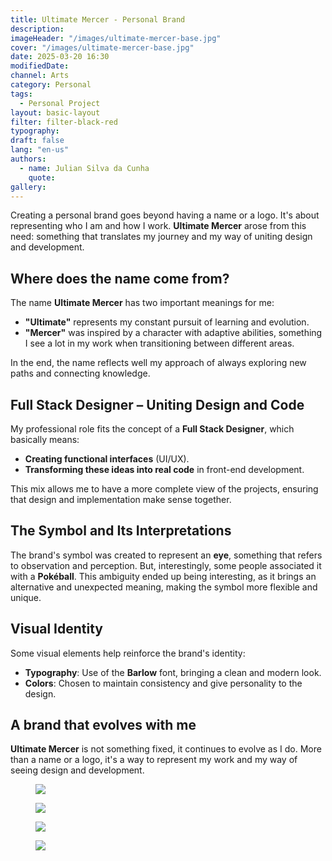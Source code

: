 ```yaml
---
title: Ultimate Mercer - Personal Brand
description:
imageHeader: "/images/ultimate-mercer-base.jpg"
cover: "/images/ultimate-mercer-base.jpg"
date: 2025-03-20 16:30
modifiedDate:
channel: Arts
category: Personal
tags:
  - Personal Project
layout: basic-layout
filter: filter-black-red
typography:
draft: false
lang: "en-us"
authors:
  - name: Julian Silva da Cunha
    quote:
gallery:
---
```


Creating a personal brand goes beyond having a name or a logo. It's about representing who I am and how I work. **Ultimate Mercer** arose from this need: something that translates my journey and my way of uniting design and development.

## **Where does the name come from?**

The name **Ultimate Mercer** has two important meanings for me:

- **"Ultimate"** represents my constant pursuit of learning and evolution.
- **"Mercer"** was inspired by a character with adaptive abilities, something I see a lot in my work when transitioning between different areas.

In the end, the name reflects well my approach of always exploring new paths and connecting knowledge.

## **Full Stack Designer – Uniting Design and Code**

My professional role fits the concept of a **Full Stack Designer**, which basically means:

- **Creating functional interfaces** (UI/UX).
- **Transforming these ideas into real code** in front-end development.

This mix allows me to have a more complete view of the projects, ensuring that design and implementation make sense together.

## **The Symbol and Its Interpretations**

The brand's symbol was created to represent an **eye**, something that refers to observation and perception. But, interestingly, some people associated it with a **Pokéball**. This ambiguity ended up being interesting, as it brings an alternative and unexpected meaning, making the symbol more flexible and unique.

## **Visual Identity**

Some visual elements help reinforce the brand's identity:

- **Typography**: Use of the **Barlow** font, bringing a clean and modern look.
- **Colors**: Chosen to maintain consistency and give personality to the design.

## **A brand that evolves with me**

**Ultimate Mercer** is not something fixed, it continues to evolve as I do. More than a name or a logo, it's a way to represent my work and my way of seeing design and development.

<figure>
  <img
    src="../../../../images/marca-pessoal-logo-v1.jpg"
    className="max-w-full mx-auto d-block"
  />
</figure>

<figure>
  <img
    src="../../../../images/marca-pessoal-cores.jpg"
    className="max-w-full mx-auto d-block"
  />
</figure>

<figure>
  <img
    src="../../../../images/marca-pessoal-logos.jpg"
    className="max-w-full mx-auto d-block"
  />
</figure>

<figure>
  <img
    src="../../../../images/marca-pessoal-alternate-colors.jpg"
    className="max-w-full mx-auto d-block"
  />
</figure>
